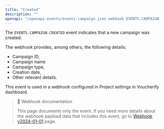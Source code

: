 ```yaml
---
title: "Created"
description: ""
openapi: "/openapi-events/events-campaign.json webhook EVENTS.CAMPAIGN.CREATED"
---
```


The `EVENTS.CAMPAIGN.CREATED` event indicates that a new campaign was created.

The webhook provides, among others, the following details:
- Campaign ID,
- Campaign name
- Campaign type,
- Creation date,
- Other relevant details.

This event is used in a webhook configured in Project settings in Voucherify dashboard.

> 📘 Webhook documentation
>
> This page documents only the event. If you need more details about the webhook payload data that includes this event, go to [Webhook v2024-01-01](/api-reference/introduction-to-webhooks "Introduction to webhooks v2024-01-01") page.